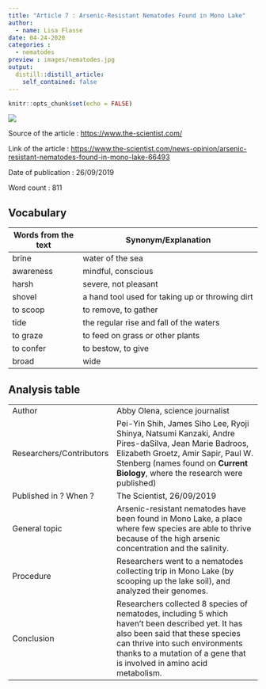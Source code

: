 ```yaml
---
title: "Article 7 : Arsenic-Resistant Nematodes Found in Mono Lake"
author:
  - name: Lisa Flasse
date: 04-24-2020
categories :
  - nematodes
preview : images/nematodes.jpg
output:
  distill::distill_article:
    self_contained: false
---
```


```r
knitr::opts_chunk$set(echo = FALSE)
```

![](images/nematodes.jpg)

Source of the article : <https://www.the-scientist.com/>

Link of the article : <https://www.the-scientist.com/news-opinion/arsenic-resistant-nematodes-found-in-mono-lake-66493>

Date of publication : 26/09/2019

Word count : 811

## Vocabulary

| Words from the text | Synonym/Explanation                             |
| ------------------- | ----------------------------------------------- |
| brine               | water of the sea                                |
| awareness           | mindful, conscious                              |
| harsh               | severe, not pleasant                            |
| shovel              | a hand tool used for taking up or throwing dirt |
| to scoop            | to remove, to gather                            |
| tide                | the regular rise and fall of the waters         |
| to graze            | to feed on grass or other plants                |
| to confer           | to bestow, to give                              |
| broad               | wide                                            |

## Analysis table

|                          |                                                                                                                                                                                                                                                  |
| ------------------------ | ------------------------------------------------------------------------------------------------------------------------------------------------------------------------------------------------------------------------------------------------ |
| Author                   | Abby Olena, science journalist                                                                                                                                                                                                                   |
| Researchers/Contributors | Pei-Yin Shih, James Siho Lee, Ryoji Shinya, Natsumi Kanzaki, Andre Pires-daSilva, Jean Marie Badroos, Elizabeth Groetz, Amir Sapir, Paul W. Stenberg (names found on **Current Biology**, where the research were published)                     |
| Published in ? When ?    | The Scientist, 26/09/2019                                                                                                                                                                                                                        |
| General topic            | Arsenic-resistant nematodes have been found in Mono Lake, a place where few species are able to thrive because of the high arsenic concentration and the salinity.                                                                               |
| Procedure                | Researchers  went to a nematodes collecting trip in Mono Lake (by scooping up the lake soil), and analyzed their genomes.                                                                                                                        |
| Conclusion               | Researchers collected 8 species of nematodes, including 5 which haven't been described yet. It has also been said that these species can thrive into such environments thanks to a mutation of a gene that is involved in amino acid metabolism. |
